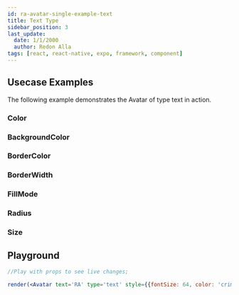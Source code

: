 ```yaml
---
id: ra-avatar-single-example-text
title: Text Type
sidebar_position: 3
last_update:
  date: 1/1/2000
  author: Redon Alla
tags: [react, react-native, expo, framework, component]
---
```


## Usecase Examples

The following example demonstrates the Avatar of type text in action.

### Color


<Color />

### BackgroundColor


<BackgroundColor />

### BorderColor


<BorderColor />

### BorderWidth


<BorderWidth />

### FillMode


<FillMode />

### Radius


<Radius />

### Size


<Size />

## Playground

```jsx live noInline
//Play with props to see live changes;

render(<Avatar text='RA' type='text' style={{fontSize: 64, color: 'crimson'}}  size={120} color='default' borderWidth='thin' fillMode='ghost' backgroundColor='#ed143d24' borderColor='crimson' />);
```